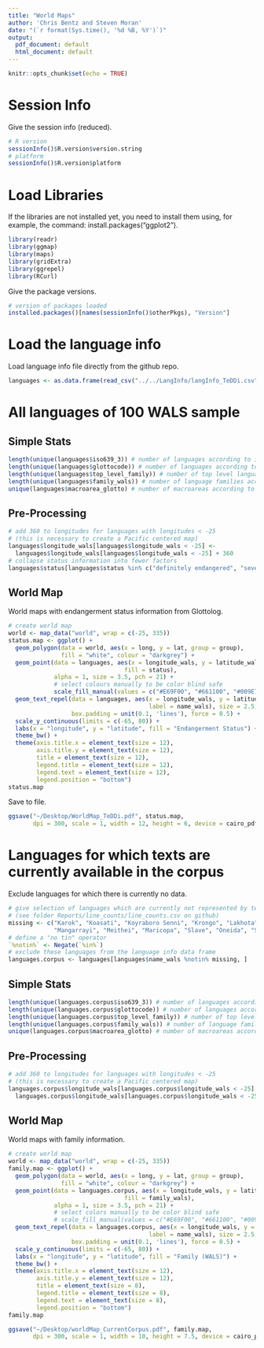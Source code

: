 ```yaml
---
title: "World Maps"
author: 'Chris Bentz and Steven Moran'
date: "(`r format(Sys.time(), '%d %B, %Y')`)"
output:
  pdf_document: default
  html_document: default
---
```


```r
knitr::opts_chunk$set(echo = TRUE)
```

# Session Info
Give the session info (reduced).
```r
# R version
sessionInfo()$R.version$version.string
# platform
sessionInfo()$R.version$platform 
```

# Load Libraries
If the libraries are not installed yet, you need to install them using, for example, the command: install.packages("ggplot2").
```r
library(readr)
library(ggmap)
library(maps)
library(gridExtra)
library(ggrepel)
library(RCurl)
```

Give the package versions.
```r
# version of packages loaded
installed.packages()[names(sessionInfo()$otherPkgs), "Version"]
```

# Load the language info 
Load language info file directly from the github repo.
```r
languages <- as.data.frame(read_csv("../../LangInfo/langInfo_TeDDi.csv"))
```
# All languages of 100 WALS sample

## Simple Stats
```r
length(unique(languages$iso639_3)) # number of languages according to iso
length(unique(languages$glottocode)) # number of languages according to glottolog
length(unique(languages$top_level_family)) # number of top level language families according to glottolog
length(unique(languages$family_wals)) # number of language families according to wals
unique(languages$macroarea_glotto) # number of macroareas according to glottolog (same as for WALS)
```
## Pre-Processing
```r
# add 360 to longitudes for languages with longitudes < -25 
# (this is necessary to create a Pacific centered map)
languages$longitude_wals[languages$longitude_wals < -25] <- 
  languages$longitude_wals[languages$longitude_wals < -25] + 360
# collapse status information into fewer factors
languages$status[languages$status %in% c("definitely endangered", "severely endangered", "critically endangered")]  <- "endangered" 
```

## World Map 
World maps with endangerment status information from Glottolog.
```r
# create world map
world <- map_data("world", wrap = c(-25, 335)) 
status.map <- ggplot() + 
  geom_polygon(data = world, aes(x = long, y = lat, group = group), 
               fill = "white", colour = "darkgrey") +
  geom_point(data = languages, aes(x = longitude_wals, y = latitude_wals, 
                                 fill = status), 
             alpha = 1, size = 3.5, pch = 21) +
             # select colours manually to be color blind safe
             scale_fill_manual(values = c("#E69F00", "#661100", "#009E73", "#F0E442")) +
  geom_text_repel(data = languages, aes(x = longitude_wals, y = latitude_wals, 
                                        label = name_wals), size = 2.5,
                  box.padding = unit(0.1, 'lines'), force = 0.5) +
  scale_y_continuous(limits = c(-65, 80)) +
  labs(x = "longitude", y = "latitude", fill = "Endangerment Status") +
  theme_bw() +
  theme(axis.title.x = element_text(size = 12),
        axis.title.y = element_text(size = 12),
        title = element_text(size = 12),
        legend.title = element_text(size = 12),
        legend.text = element_text(size = 12),
        legend.position = "bottom")
status.map
```

Save to file.
```r
ggsave("~/Desktop/WorldMap_TeDDi.pdf", status.map,
       dpi = 300, scale = 1, width = 12, height = 6, device = cairo_pdf)
```
# Languages for which texts are currently available in the corpus

Exclude languages for which there is currently no data.
```r
# give selection of languages which are currently not represented by text data 
# (see folder Reports/line_counts/line_counts.csv on github)
missing <- c("Karok", "Koasati", "Koyraboro Senni", "Krongo", "Lakhota", "Lezgian", 
             "Mangarrayi", "Meithei", "Maricopa", "Slave", "Oneida", "Supiyre", "Tukang Besi")
# define a "no tin" operator
`%notin%` <- Negate(`%in%`)
# exclude these languages from the language info data frame
languages.corpus <- languages[languages$name_wals %notin% missing, ]
```

## Simple Stats
```r
length(unique(languages.corpus$iso639_3)) # number of languages according to iso
length(unique(languages.corpus$glottocode)) # number of languages according to glottolog
length(unique(languages.corpus$top_level_family)) # number of top level language families according to glottolog
length(unique(languages.corpus$family_wals)) # number of language families according to wals
unique(languages.corpus$macroarea_glotto) # number of macroareas according to glottolog (same as for WALS)
```

## Pre-Processing
```r
# add 360 to longitudes for languages with longitudes < -25 
# (this is necessary to create a Pacific centered map)
languages.corpus$longitude_wals[languages.corpus$longitude_wals < -25] <- 
  languages.corpus$longitude_wals[languages.corpus$longitude_wals < -25] + 360
```

## World Map 
World maps with family information.
```r
# create world map
world <- map_data("world", wrap = c(-25, 335)) 
family.map <- ggplot() + 
  geom_polygon(data = world, aes(x = long, y = lat, group = group), 
               fill = "white", colour = "darkgrey") +
  geom_point(data = languages.corpus, aes(x = longitude_wals, y = latitude_wals, 
                                 fill = family_wals), 
             alpha = 1, size = 3.5, pch = 21) +
             # select colors manually to be color blind safe
             # scale_fill_manual(values = c("#E69F00", "#661100", "#009E73", "#F0E442")) +
  geom_text_repel(data = languages.corpus, aes(x = longitude_wals, y = latitude_wals, 
                                        label = name_wals), size = 2.5,
                  box.padding = unit(0.1, 'lines'), force = 0.5) +
  scale_y_continuous(limits = c(-65, 80)) +
  labs(x = "longitude", y = "latitude", fill = "Family (WALS)") +
  theme_bw() +
  theme(axis.title.x = element_text(size = 12),
        axis.title.y = element_text(size = 12),
        title = element_text(size = 8),
        legend.title = element_text(size = 8),
        legend.text = element_text(size = 8),
        legend.position = "bottom")
family.map
```

```r
ggsave("~/Desktop/worldMap_CurrentCorpus.pdf", family.map, 
       dpi = 300, scale = 1, width = 10, height = 7.5, device = cairo_pdf)
```